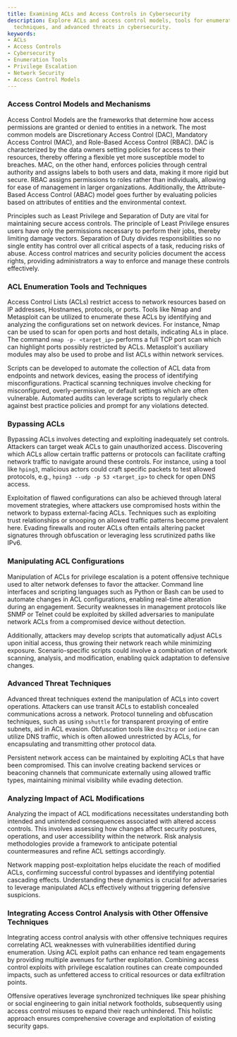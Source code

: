 ```yaml
---
title: Examining ACLs and Access Controls in Cybersecurity
description: Explore ACLs and access control models, tools for enumeration, manipulation
  techniques, and advanced threats in cybersecurity.
keywords:
- ACLs
- Access Controls
- Cybersecurity
- Enumeration Tools
- Privilege Escalation
- Network Security
- Access Control Models
---
```


### Access Control Models and Mechanisms

Access Control Models are the frameworks that determine how access permissions are granted or denied to entities in a network. The most common models are Discretionary Access Control (DAC), Mandatory Access Control (MAC), and Role-Based Access Control (RBAC). DAC is characterized by the data owners setting policies for access to their resources, thereby offering a flexible yet more susceptible model to breaches. MAC, on the other hand, enforces policies through central authority and assigns labels to both users and data, making it more rigid but secure. RBAC assigns permissions to roles rather than individuals, allowing for ease of management in larger organizations. Additionally, the Attribute-Based Access Control (ABAC) model goes further by evaluating policies based on attributes of entities and the environmental context.

Principles such as Least Privilege and Separation of Duty are vital for maintaining secure access controls. The principle of Least Privilege ensures users have only the permissions necessary to perform their jobs, thereby limiting damage vectors. Separation of Duty divides responsibilities so no single entity has control over all critical aspects of a task, reducing risks of abuse. Access control matrices and security policies document the access rights, providing administrators a way to enforce and manage these controls effectively.

### ACL Enumeration Tools and Techniques

Access Control Lists (ACLs) restrict access to network resources based on IP addresses, Hostnames, protocols, or ports. Tools like Nmap and Metasploit can be utilized to enumerate these ACLs by identifying and analyzing the configurations set on network devices. For instance, Nmap can be used to scan for open ports and host details, indicating ALs in place. The command `nmap -p- <target_ip>` performs a full TCP port scan which can highlight ports possibly restricted by ACLs. Metasploit's auxiliary modules may also be used to probe and list ACLs within network services.

Scripts can be developed to automate the collection of ACL data from endpoints and network devices, easing the process of identifying misconfigurations. Practical scanning techniques involve checking for misconfigured, overly-permissive, or default settings which are often vulnerable. Automated audits can leverage scripts to regularly check against best practice policies and prompt for any violations detected.

### Bypassing ACLs

Bypassing ACLs involves detecting and exploiting inadequately set controls. Attackers can target weak ACLs to gain unauthorized access. Discovering which ACLs allow certain traffic patterns or protocols can facilitate crafting network traffic to navigate around these controls. For instance, using a tool like `hping3`, malicious actors could craft specific packets to test allowed protocols, e.g., `hping3 --udp -p 53 <target_ip>` to check for open DNS access.

Exploitation of flawed configurations can also be achieved through lateral movement strategies, where attackers use compromised hosts within the network to bypass external-facing ACLs. Techniques such as exploiting trust relationships or snooping on allowed traffic patterns become prevalent here. Evading firewalls and router ACLs often entails altering packet signatures through obfuscation or leveraging less scrutinized paths like IPv6.

### Manipulating ACL Configurations

Manipulation of ACLs for privilege escalation is a potent offensive technique used to alter network defenses to favor the attacker. Command line interfaces and scripting languages such as Python or Bash can be used to automate changes in ACL configurations, enabling real-time alteration during an engagement. Security weaknesses in management protocols like SNMP or Telnet could be exploited by skilled adversaries to manipulate network ACLs from a compromised device without detection.

Additionally, attackers may develop scripts that automatically adjust ACLs upon initial access, thus growing their network reach while minimizing exposure. Scenario-specific scripts could involve a combination of network scanning, analysis, and modification, enabling quick adaptation to defensive changes.

### Advanced Threat Techniques

Advanced threat techniques extend the manipulation of ACLs into covert operations. Attackers can use transit ACLs to establish concealed communications across a network. Protocol tunneling and obfuscation techniques, such as using `sshuttle` for transparent proxying of entire subnets, aid in ACL evasion. Obfuscation tools like `dns2tcp` or `iodine` can utilize DNS traffic, which is often allowed unrestricted by ACLs, for encapsulating and transmitting other protocol data.

Persistent network access can be maintained by exploiting ACLs that have been compromised. This can involve creating backend services or beaconing channels that communicate externally using allowed traffic types, maintaining minimal visibility while evading detection.

### Analyzing Impact of ACL Modifications

Analyzing the impact of ACL modifications necessitates understanding both intended and unintended consequences associated with altered access controls. This involves assessing how changes affect security postures, operations, and user accessibility within the network. Risk analysis methodologies provide a framework to anticipate potential countermeasures and refine ACL settings accordingly.

Network mapping post-exploitation helps elucidate the reach of modified ACLs, confirming successful control bypasses and identifying potential cascading effects. Understanding these dynamics is crucial for adversaries to leverage manipulated ACLs effectively without triggering defensive suspicions.

### Integrating Access Control Analysis with Other Offensive Techniques

Integrating access control analysis with other offensive techniques requires correlating ACL weaknesses with vulnerabilities identified during enumeration. Using ACL exploit paths can enhance red team engagements by providing multiple avenues for further exploitation. Combining access control exploits with privilege escalation routines can create compounded impacts, such as unfettered access to critical resources or data exfiltration points.

Offensive operatives leverage synchronized techniques like spear phishing or social engineering to gain initial network footholds, subsequently using access control misuses to expand their reach unhindered. This holistic approach ensures comprehensive coverage and exploitation of existing security gaps.